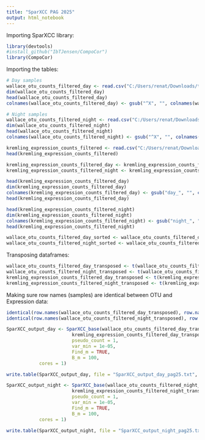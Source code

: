 ---
title: "SparXCC PAG 2025"
output: html_notebook
---

Importing SparXCC library:

```{r}
library(devtools)
#install_github("IbTJensen/CompoCor")
library(CompoCor)
```

Importing the tables:

```{r}
# Day samples
wallace_otu_counts_filtered_day <- read.csv("C:/Users/renat/Downloads/tmp/pag25/filtered_otu_table_day_filtered_rel_abund_cv_filtered.tsv", sep="\t", header=TRUE, row.names=1)
dim(wallace_otu_counts_filtered_day)
head(wallace_otu_counts_filtered_day)
colnames(wallace_otu_counts_filtered_day) <- gsub("^X", "", colnames(wallace_otu_counts_filtered_day))

# Night samples
wallace_otu_counts_filtered_night <- read.csv("C:/Users/renat/Downloads/tmp/pag25/filtered_otu_table_night_filtered_rel_abund_cv_filtered.tsv", sep="\t", header=TRUE, row.names=1)
dim(wallace_otu_counts_filtered_night)
head(wallace_otu_counts_filtered_night)
colnames(wallace_otu_counts_filtered_night) <- gsub("^X", "", colnames(wallace_otu_counts_filtered_night))

kremling_expression_counts_filtered <- read.csv("C:/Users/renat/Downloads/tmp/pag25/expression_counts_day_night_filtered_cv_filtered.tsv", sep="\t", header=TRUE, row.names=1)
head(kremling_expression_counts_filtered)

kremling_expression_counts_filtered_day <- kremling_expression_counts_filtered[, grep("day", names(kremling_expression_counts_filtered), value = TRUE)]
kremling_expression_counts_filtered_night <- kremling_expression_counts_filtered[, grep("night", names(kremling_expression_counts_filtered), value = TRUE)]

head(kremling_expression_counts_filtered_day)
dim(kremling_expression_counts_filtered_day)
colnames(kremling_expression_counts_filtered_day) <- gsub("day_", "", colnames(kremling_expression_counts_filtered_day))
head(kremling_expression_counts_filtered_day)

head(kremling_expression_counts_filtered_night)
dim(kremling_expression_counts_filtered_night)
colnames(kremling_expression_counts_filtered_night) <- gsub("night_", "", colnames(kremling_expression_counts_filtered_night))
head(kremling_expression_counts_filtered_night)

wallace_otu_counts_filtered_day_sorted <- wallace_otu_counts_filtered_day[ , colnames(kremling_expression_counts_filtered_day)]
wallace_otu_counts_filtered_night_sorted <- wallace_otu_counts_filtered_night[ , colnames(kremling_expression_counts_filtered_night)]
```

Transposing dataframes:

```{r}
wallace_otu_counts_filtered_day_transposed <- t(wallace_otu_counts_filtered_day_sorted)
wallace_otu_counts_filtered_night_transposed <- t(wallace_otu_counts_filtered_night_sorted)
kremling_expression_counts_filtered_day_transposed <- t(kremling_expression_counts_filtered_day)
kremling_expression_counts_filtered_night_transposed <- t(kremling_expression_counts_filtered_night)
```

Making sure row names (samples) are identical between OTU and Expression data:

```{r}
identical(row.names(wallace_otu_counts_filtered_day_transposed), row.names(kremling_expression_counts_filtered_day_transposed))
identical(row.names(wallace_otu_counts_filtered_night_transposed), row.names(kremling_expression_counts_filtered_night_transposed))
```

```{r}
SparXCC_output_day <- SparXCC_base(wallace_otu_counts_filtered_day_transposed,
                        kremling_expression_counts_filtered_day_transposed,
                        pseudo_count = 1,
                        var_min = 1e-05,
                        Find_m = TRUE,
                        B_m = 100,
			cores = 1)

write.table(SparXCC_output_day, file = "SparXCC_output_day_pag25.txt", sep = "\t")

SparXCC_output_night <- SparXCC_base(wallace_otu_counts_filtered_night_transposed,
                        kremling_expression_counts_filtered_night_transposed,
                        pseudo_count = 1,
                        var_min = 1e-05,
                        Find_m = TRUE,
                        B_m = 100,
			cores = 1)

write.table(SparXCC_output_night, file = "SparXCC_output_night_pag25.txt", sep = "\t")
```

